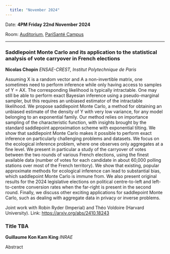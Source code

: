 ```yaml
---
  title: "November 2024"
---
```


Date: **4PM Friday 22nd November 2024**

Room: [Auditorium](../psc_rooms.qmd), [PariSanté Campus](https://maps.app.goo.gl/cpFoxoZgbT6HCV6x9)

------------------------------------------------------------------------

### Saddlepoint Monte Carlo and its application to the statistical analysis of vote carryover in French elections

**Nicolas Chopin** *ENSAE-CREST, Institut Polytechnique de Paris*

Assuming X is a random vector and A a non-invertible matrix, one sometimes need to perform inference while only having access to samples of Y = AX. The corresponding likelihood is typically intractable. One may still be able to perform exact Bayesian inference using a pseudo-marginal sampler, but this requires an unbiased estimator of the intractable likelihood. We propose saddlepoint Monte Carlo, a method for obtaining an unbiased estimate of the density of Y with very low variance, for any model belonging to an exponential family. Our method relies on importance sampling of the characteristic function, with insights brought by the standard saddlepoint approximation scheme with exponential tilting. We show that saddlepoint Monte Carlo makes it possible to perform exact inference on particularly challenging problems and datasets. We focus on the ecological inference problem, where one observes only aggregates at a fine level. We present in particular a study of the carryover of votes between the two rounds of various French elections, using the finest available data (number of votes for each candidate in about 60,000 polling stations over most of the French territory). We show that existing, popular approximate methods for ecological inference can lead to substantial bias, which saddlepoint Monte Carlo is immune from. We also present original results for the 2024 legislative elections on political centre-to-left and left-to-centre conversion rates when the far-right is present in the second round. Finally, we discuss other exciting applications for saddlepoint Monte Carlo, such as dealing with aggregate data in privacy or inverse problems.

Joint work with Robin Ryder (Imperial) and Théo Voldoire (Harvard University). Link: <https://arxiv.org/abs/2410.18243>

### Title TBA

**Guillaume Kon Kam King** *INRAE*

Abstract
